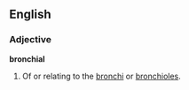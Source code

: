 ==English==
===Adjective===
'''bronchial'''

# Of or relating to the [[bronchus|bronchi]] or [[bronchiole]]s.